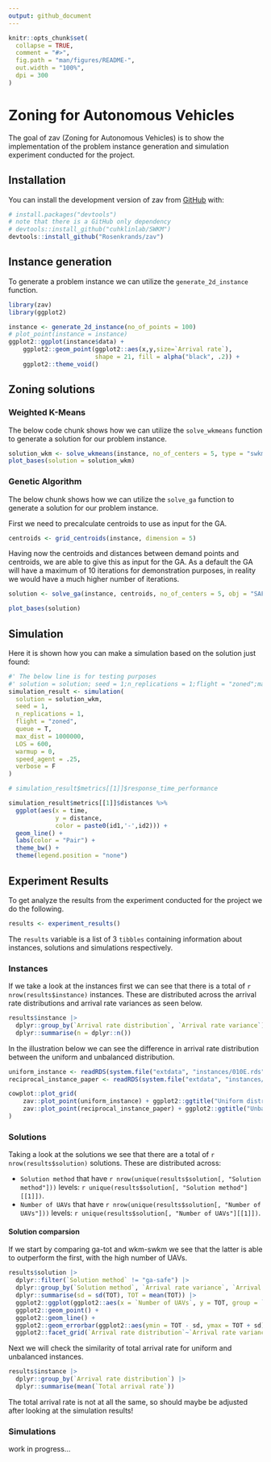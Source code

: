 ```yaml
---
output: github_document
---
```


<!-- README.md is generated from README.Rmd. Please edit that file -->

```r
knitr::opts_chunk$set(
  collapse = TRUE,
  comment = "#>",
  fig.path = "man/figures/README-",
  out.width = "100%",
  dpi = 300
)
```

# Zoning for Autonomous Vehicles

<!-- badges: start -->
<!-- badges: end -->

The goal of zav (Zoning for Autonomous Vehicles) is to show the implementation of the problem instance generation and simulation experiment conducted for the project.

## Installation

You can install the development version of zav from [GitHub](https://github.com/) with:

``` r
# install.packages("devtools")
# note that there is a GitHub only dependency
# devtools::install_github("cuhklinlab/SWKM")
devtools::install_github("Rosenkrands/zav")
```

## Instance generation

To generate a problem instance we can utilize the `generate_2d_instance` function.

```r
library(zav)
library(ggplot2)

instance <- generate_2d_instance(no_of_points = 100)
# plot_point(instance = instance)
ggplot2::ggplot(instance$data) +
    ggplot2::geom_point(ggplot2::aes(x,y,size=`Arrival rate`),
                        shape = 21, fill = alpha("black", .2)) +
    ggplot2::theme_void()
```

## Zoning solutions

### Weighted K-Means

The below code chunk shows how we can utilize the `solve_wkmeans` function to generate a solution for our problem instance.

```r
solution_wkm <- solve_wkmeans(instance, no_of_centers = 5, type = "swkm")
plot_bases(solution = solution_wkm)
```

### Genetic Algorithm

The below chunk shows how we can utilize the `solve_ga` function to generate a solution for our problem instance.

First we need to precalculate centroids to use as input for the GA.

```r
centroids <- grid_centroids(instance, dimension = 5)
```

Having now the centroids and distances between demand points and centroids, we are able to give this as input for the GA.
As a default the GA will have a maximum of 10 iterations for demonstration purposes, in reality we would have a much higher number of iterations. 

```r
solution <- solve_ga(instance, centroids, no_of_centers = 5, obj = "SAFE")
```

```r
plot_bases(solution)
```

## Simulation

Here it is shown how you can make a simulation based on the solution just found:

```r
#' The below line is for testing purposes
#' solution = solution; seed = 1;n_replications = 1;flight = "zoned";max_dist = 1000000;LOS = 600;warmup = 0;speed_agent = .25;verbose = F
simulation_result <- simulation(
  solution = solution_wkm,
  seed = 1,
  n_replications = 1,
  flight = "zoned",
  queue = T,
  max_dist = 1000000,
  LOS = 600,
  warmup = 0,
  speed_agent = .25,
  verbose = F
)
```

```r
# simulation_result$metrics[[1]]$response_time_performance
```


```r
simulation_result$metrics[[1]]$distances %>%
  ggplot(aes(x = time, 
             y = distance,
             color = paste0(id1,'-',id2))) +
  geom_line() +
  labs(color = "Pair") +
  theme_bw() +
  theme(legend.position = "none")
```

## Experiment Results

To get analyze the results from the experiment conducted for the project we do the following.

```r
results <- experiment_results()
```

The `results` variable is a list of 3 `tibbles` containing information about instances, solutions and simulations respectively.

### Instances

If we take a look at the instances first we can see that there is a total of `r nrow(results$instance)` instances.
These are distributed across the arrival rate distributions and arrival rate variances as seen below.

```r
results$instance |> 
  dplyr::group_by(`Arrival rate distribution`, `Arrival rate variance`) |> 
  dplyr::summarise(n = dplyr::n())
```

In the illustration below we can see the difference in arrival rate distribution between the uniform and unbalanced distribution.

```r
uniform_instance <- readRDS(system.file("extdata", "instances/010E.rds", package = "zav"))
reciprocal_instance_paper <- readRDS(system.file("extdata", "instances/01HQ.rds", package = "zav"))

cowplot::plot_grid(
    zav::plot_point(uniform_instance) + ggplot2::ggtitle("Uniform distribution"),
    zav::plot_point(reciprocal_instance_paper) + ggplot2::ggtitle("Unbalanced distribution")
)
```

### Solutions

Taking a look at the solutions we see that there are a total of `r nrow(results$solution)` solutions.
These are distributed across:

* `Solution method` that have `r nrow(unique(results$solution[, "Solution method"]))` levels: `r unique(results$solution[, "Solution method"][[1]])`.
* `Number of UAVs` that have `r nrow(unique(results$solution[, "Number of UAVs"]))` levels: `r unique(results$solution[, "Number of UAVs"][[1]])`.

#### Solution comparsion

If we start by comparing ga-tot and wkm-swkm we see that the latter is able to outperform the first, with the high number of UAVs.

```r
results$solution |> 
  dplyr::filter(`Solution method` != "ga-safe") |> 
  dplyr::group_by(`Solution method`, `Arrival rate variance`, `Arrival rate distribution`, `Number of UAVs`) |> 
  dplyr::summarise(sd = sd(TOT), TOT = mean(TOT)) |> 
  ggplot2::ggplot(ggplot2::aes(x = `Number of UAVs`, y = TOT, group = `Solution method`, color = `Solution method`)) +
  ggplot2::geom_point() +
  ggplot2::geom_line() +
  ggplot2::geom_errorbar(ggplot2::aes(ymin = TOT - sd, ymax = TOT + sd), width = .05) +
  ggplot2::facet_grid(`Arrival rate distribution`~`Arrival rate variance`, scales="free_y", labeller = ggplot2::label_both)
```

Next we will check the similarity of total arrival rate for uniform and unbalanced instances.

```r
results$instance |> 
  dplyr::group_by(`Arrival rate distribution`) |> 
  dplyr::summarise(mean(`Total arrival rate`))
```

The total arrival rate is not at all the same, so should maybe be adjusted after looking at the simulation results!

### Simulations

work in progress...
